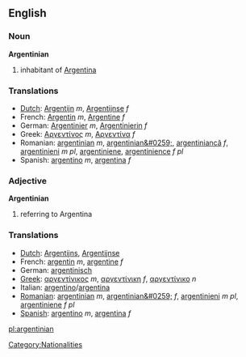 ==English==
===Noun===
'''Argentinian'''

# inhabitant of [[Argentina]]

=== Translations ===
*[[Dutch]]: [[Argentijn]] ''m'', [[Argentijnse]] ''f''
*French: [[Argentin]] ''m'', [[Argentine]] ''f''
*German: [[Argentinier]] ''m'', [[Argentinierin]] ''f''
*Greek: [[Αργεντίνος]] ''m'', [[Αργεντίνα]] ''f''
*Romanian: [[argentinian]] ''m'', [[argentinian&#0259;]], [[argentiniancă]] ''f'', [[argentinieni]] ''m pl'', [[argentiniene]], [[argentinience]] ''f pl''
*Spanish: [[argentino]] ''m'', [[argentina]] ''f''

=== Adjective ===
'''Argentinian'''

# referring to Argentina

=== Translations ===
*[[Dutch]]: [[Argentijns]], [[Argentijnse]]
*French: [[argentin]] ''m'', [[argentine]] ''f''
*German: [[argentinisch]]
*[[Greek]]: [[αργεντίνικος]] ''m'', [[αργεντίνικη]] ''f'', [[αργεντίνικο]] ''n''
*Italian: [[argentino]]/[[argentina]]
*[[Romanian]]: [[argentinian]] ''m'', [[argentinian&#0259;]] ''f'', [[argentinieni]] ''m pl'', [[argentiniene]] ''f pl''
*[[Spanish]]: [[argentino]] ''m'', [[argentina]] ''f''

[[Category:Nationalities]]

[[pl:argentinian]]